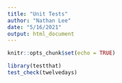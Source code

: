 ```yaml
---
title: "Unit Tests"
author: "Nathan Lee"
date: "5/16/2021"
output: html_document
---
```


```r
knitr::opts_chunk$set(echo = TRUE)
```

```r
library(testthat)
test_check(twelvedays)

```
